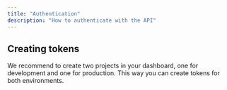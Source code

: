 ```yaml
---
title: "Authentication"
description: "How to authenticate with the API"
---
```


## Creating tokens

<Note>
  We recommend to create two projects in your dashboard, one for development and
  one for production. This way you can create tokens for both environments.
</Note>
